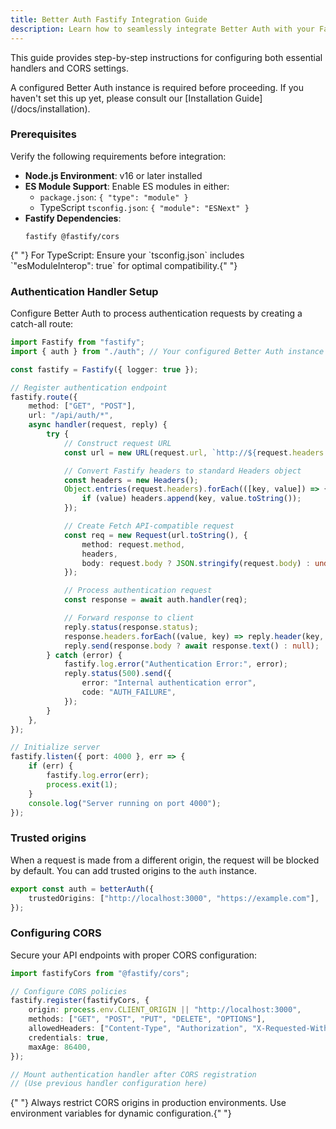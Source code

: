 ```yaml
---
title: Better Auth Fastify Integration Guide
description: Learn how to seamlessly integrate Better Auth with your Fastify application.
---
```


This guide provides step-by-step instructions for configuring both essential handlers and CORS settings.

<Callout type="important">
    A configured Better Auth instance is required before proceeding. If you haven't set this up yet, please consult our
    [Installation Guide](/docs/installation).
</Callout>

### Prerequisites

Verify the following requirements before integration:

- **Node.js Environment**: v16 or later installed
- **ES Module Support**: Enable ES modules in either:
    - `package.json`: `{ "type": "module" }`
    - TypeScript `tsconfig.json`: `{ "module": "ESNext" }`
- **Fastify Dependencies**:
    ```package-install
    fastify @fastify/cors
    ```

<Callout type="tip">
    {" "}
    For TypeScript: Ensure your `tsconfig.json` includes `"esModuleInterop": true` for optimal compatibility.{" "}
</Callout>

### Authentication Handler Setup

Configure Better Auth to process authentication requests by creating a catch-all route:

```ts title="server.ts"
import Fastify from "fastify";
import { auth } from "./auth"; // Your configured Better Auth instance

const fastify = Fastify({ logger: true });

// Register authentication endpoint
fastify.route({
    method: ["GET", "POST"],
    url: "/api/auth/*",
    async handler(request, reply) {
        try {
            // Construct request URL
            const url = new URL(request.url, `http://${request.headers.host}`);

            // Convert Fastify headers to standard Headers object
            const headers = new Headers();
            Object.entries(request.headers).forEach(([key, value]) => {
                if (value) headers.append(key, value.toString());
            });

            // Create Fetch API-compatible request
            const req = new Request(url.toString(), {
                method: request.method,
                headers,
                body: request.body ? JSON.stringify(request.body) : undefined,
            });

            // Process authentication request
            const response = await auth.handler(req);

            // Forward response to client
            reply.status(response.status);
            response.headers.forEach((value, key) => reply.header(key, value));
            reply.send(response.body ? await response.text() : null);
        } catch (error) {
            fastify.log.error("Authentication Error:", error);
            reply.status(500).send({
                error: "Internal authentication error",
                code: "AUTH_FAILURE",
            });
        }
    },
});

// Initialize server
fastify.listen({ port: 4000 }, err => {
    if (err) {
        fastify.log.error(err);
        process.exit(1);
    }
    console.log("Server running on port 4000");
});
```

### Trusted origins

When a request is made from a different origin, the request will be blocked by default. You can add trusted origins to the `auth` instance.

```ts
export const auth = betterAuth({
    trustedOrigins: ["http://localhost:3000", "https://example.com"],
});
```

### Configuring CORS

Secure your API endpoints with proper CORS configuration:

```ts
import fastifyCors from "@fastify/cors";

// Configure CORS policies
fastify.register(fastifyCors, {
    origin: process.env.CLIENT_ORIGIN || "http://localhost:3000",
    methods: ["GET", "POST", "PUT", "DELETE", "OPTIONS"],
    allowedHeaders: ["Content-Type", "Authorization", "X-Requested-With"],
    credentials: true,
    maxAge: 86400,
});

// Mount authentication handler after CORS registration
// (Use previous handler configuration here)
```

<Callout type="warning">
    {" "}
    Always restrict CORS origins in production environments. Use environment variables for dynamic configuration.{" "}
</Callout>
